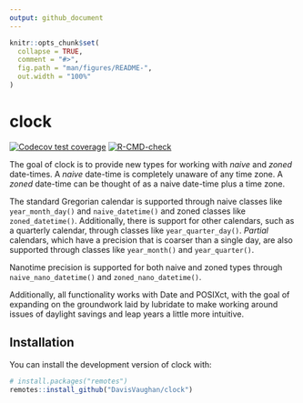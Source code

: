 ```yaml
---
output: github_document
---
```


<!-- README.md is generated from README.Rmd. Please edit that file -->

```r
knitr::opts_chunk$set(
  collapse = TRUE,
  comment = "#>",
  fig.path = "man/figures/README-",
  out.width = "100%"
)
```

# clock

<!-- badges: start -->
[![Codecov test coverage](https://codecov.io/gh/DavisVaughan/clock/branch/master/graph/badge.svg)](https://codecov.io/gh/DavisVaughan/clock?branch=master)
[![R-CMD-check](https://github.com/DavisVaughan/clock/workflows/R-CMD-check/badge.svg)](https://github.com/DavisVaughan/clock/actions)
<!-- badges: end -->

The goal of clock is to provide new types for working with _naive_ and _zoned_ date-times. A _naive_ date-time is completely unaware of any time zone. A _zoned_ date-time can be thought of as a naive date-time plus a time zone.

The standard Gregorian calendar is supported through naive classes like `year_month_day()` and `naive_datetime()` and zoned classes like `zoned_datetime()`. Additionally, there is support for other calendars, such as a quarterly calendar, through classes like `year_quarter_day()`. _Partial_ calendars, which have a precision that is coarser than a single day, are also supported through classes like `year_month()` and `year_quarter()`.

Nanotime precision is supported for both naive and zoned types through `naive_nano_datetime()` and `zoned_nano_datetime()`.

Additionally, all functionality works with Date and POSIXct, with the goal of expanding on the groundwork laid by lubridate to make working around issues of daylight savings and leap years a little more intuitive.

## Installation

You can install the development version of clock with:

``` r
# install.packages("remotes")
remotes::install_github("DavisVaughan/clock")
```
